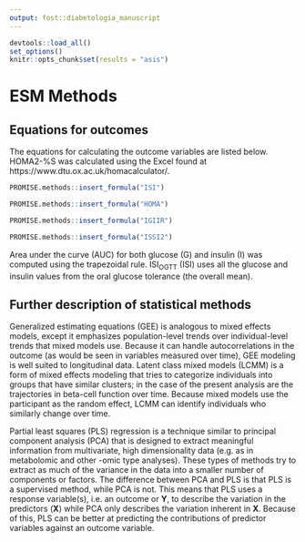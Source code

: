 ```yaml
---
output: fost::diabetologia_manuscript
---
```


```r
devtools::load_all()
set_options()
knitr::opts_chunk$set(results = "asis")
```

# ESM Methods

## Equations for outcomes

The equations for calculating the outcome variables are listed below. HOMA2-%S was 
calculated using the Excel found at https://www.dtu.ox.ac.uk/homacalculator/.

```r
PROMISE.methods::insert_formula("ISI")
```

```r
PROMISE.methods::insert_formula("HOMA")
```

```r
PROMISE.methods::insert_formula("IGIIR")
```

```r
PROMISE.methods::insert_formula("ISSI2")
```

Area under the curve (AUC) for both glucose (G) and insulin (I) was computed
using the trapezoidal rule. ISI~OGTT~ (ISI) uses all the glucose and insulin
values from the oral glucose tolerance (the overall mean).

## Further description of statistical methods

Generalized estimating equations (GEE) is analogous to mixed effects models, 
except it emphasizes population-level trends over individual-level trends that 
mixed models use. Because it can handle autocorrelations in the outcome (as 
would be seen in variables measured over time), GEE modeling is well suited to
longitudinal data. Latent class mixed models (LCMM) is a form of mixed effects
modeling that tries to categorize individuals into groups that have similar
clusters; in the case of the present analysis are the trajectories in beta-cell
function over time. Because mixed models use the participant as the random
effect, LCMM can identify individuals who similarly change over time.

Partial least squares (PLS) regression is a technique similar to principal
component analysis (PCA) that is designed to extract meaningful information from
multivariate, high dimensionality data (e.g. as in metabolomic and other -omic type 
analyses). These types of methods try to extract as much of the variance in the 
data into a smaller number of components or factors. The difference between PCA 
and PLS is that PLS is a supervised method, while PCA is not. This means that
PLS uses a response variable(s), i.e. an outcome or **Y**, to describe the
variation in the predictors (**X**) while PCA only describes the variation 
inherent in **X**. Because of this, PLS can be better at predicting the 
contributions of predictor variables against an outcome variable. 
